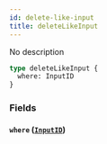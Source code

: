 ```yaml
---
id: delete-like-input
title: deleteLikeInput
---
```


No description

```graphql
type deleteLikeInput {
  where: InputID
}
```

### Fields

#### `where` ([`InputID`](/v1/inputs/input-id))
